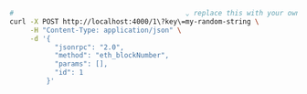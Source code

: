 ```bash
#                                          ⌄ replace this with your own key
curl -X POST http://localhost:4000/1\?key\=my-random-string \
     -H "Content-Type: application/json" \
     -d '{
           "jsonrpc": "2.0", 
           "method": "eth_blockNumber", 
           "params": [], 
           "id": 1
         }'
```